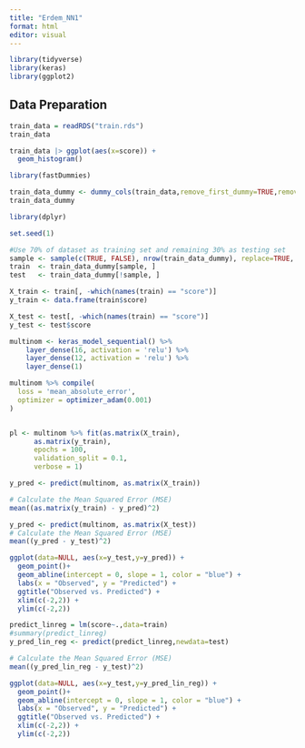```yaml
---
title: "Erdem_NN1"
format: html
editor: visual
---
```


```r
library(tidyverse)
library(keras)
library(ggplot2)
```

## Data Preparation

```r
train_data = readRDS("train.rds")
train_data
```

```r
train_data |> ggplot(aes(x=score)) +
  geom_histogram()
```

```r
library(fastDummies)
```

```r
train_data_dummy <- dummy_cols(train_data,remove_first_dummy=TRUE,remove_selected_columns=TRUE)
train_data_dummy
```

```r
library(dplyr)
```

```r
set.seed(1)

#Use 70% of dataset as training set and remaining 30% as testing set
sample <- sample(c(TRUE, FALSE), nrow(train_data_dummy), replace=TRUE, prob=c(0.9,0.1))
train  <- train_data_dummy[sample, ]
test   <- train_data_dummy[!sample, ]

```

```r
X_train <- train[, -which(names(train) == "score")]
y_train <- data.frame(train$score)
```

```r
X_test <- test[, -which(names(train) == "score")]
y_test <- test$score
```

```r
multinom <- keras_model_sequential() %>%
    layer_dense(16, activation = 'relu') %>%
    layer_dense(12, activation = 'relu') %>%
    layer_dense(1)

multinom %>% compile(
  loss = 'mean_absolute_error',
  optimizer = optimizer_adam(0.001)
)

```

```         
```

```r
pl <- multinom %>% fit(as.matrix(X_train), 
      as.matrix(y_train), 
      epochs = 100, 
      validation_split = 0.1,       
      verbose = 1)

```

```r
y_pred <- predict(multinom, as.matrix(X_train))

# Calculate the Mean Squared Error (MSE)
mean((as.matrix(y_train) - y_pred)^2)
```

```r
y_pred <- predict(multinom, as.matrix(X_test))
# Calculate the Mean Squared Error (MSE)
mean((y_pred - y_test)^2)
```

```r
ggplot(data=NULL, aes(x=y_test,y=y_pred)) +
  geom_point()+
  geom_abline(intercept = 0, slope = 1, color = "blue") +
  labs(x = "Observed", y = "Predicted") +
  ggtitle("Observed vs. Predicted") +
  xlim(c(-2,2)) +
  ylim(c(-2,2))
```

```r
predict_linreg = lm(score~.,data=train)
#summary(predict_linreg)
y_pred_lin_reg <- predict(predict_linreg,newdata=test)

# Calculate the Mean Squared Error (MSE)
mean((y_pred_lin_reg - y_test)^2)
```

```r
ggplot(data=NULL, aes(x=y_test,y=y_pred_lin_reg)) +
  geom_point()+
  geom_abline(intercept = 0, slope = 1, color = "blue") +
  labs(x = "Observed", y = "Predicted") +
  ggtitle("Observed vs. Predicted") +
  xlim(c(-2,2)) +
  ylim(c(-2,2))
```
